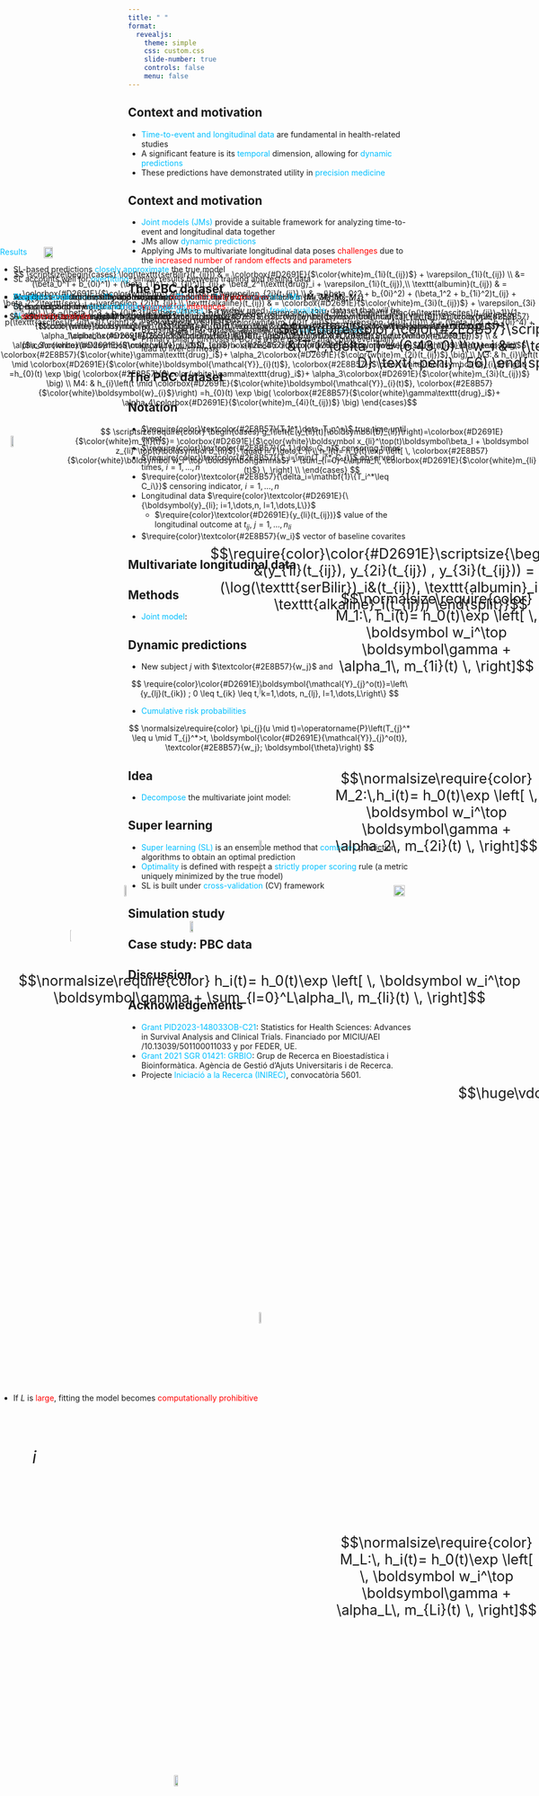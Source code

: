 ```yaml
---
title: " "
format:
  revealjs:
    theme: simple
    css: custom.css
    slide-number: true
    controls: false
    menu: false
---
```


## { data-state="cover-slide" data-background-image="images/concurso_arnau.png" data-background-size="cover" visibility="uncounted"}

## Context and motivation

-   [Time-to-event and longitudinal data]{style="color:#00BFFF;"} are fundamental in health-related studies
-   A significant feature is its [temporal]{style="color:#00BFFF;"} dimension, allowing for [dynamic predictions]{style="color:#00BFFF;"}
-   These predictions have demonstrated utility in [precision medicine]{style="color:#00BFFF;"}

## Context and motivation

-   [Joint models (JMs)]{style="color:#00BFFF;"} provide a suitable framework for analyzing time-to-event and longitudinal data together
-   JMs allow [dynamic predictions]{style="color:#00BFFF;"}
-   Applying JMs to multivariate longitudinal data poses [challenges]{style="color:red;"} due to the [increased number of random effects and parameters]{style="color:red;"}

## The PBC dataset

-   The [PBC dataset]{style="color:#00BFFF;"} is a widely used, [freely available]{style="color:#00BFFF;"}, dataset that will be used to apply the methods
-   By using the PBC dataset, all methods are [fully reproducible]{style="color:#00BFFF;"} 
-   Primary biliary cirrhosis (PBC) is a rare disease that could eventually lead to liver cirrhosis


## The PBC dataset

<div style="position:absolute; top:12%; left:8%;" class="fragment fade-in-then-out">
  <img src="images/pbc2.png" style="width:90%; text-align:center;">
</div>

<div style="position:absolute; top:12%; left:8%;" class="fragment fade-in-then-out">
  <img src="images/pbc3.png" style="width:90%; text-align:center;">
</div>

<div style="position:absolute; top:12%; left:8%;" class="fragment fade-in-then-out">
  <img src="images/pbc4.png" style="width:90%; text-align:center;">
</div>

<div style="position:absolute; top:12%; left:8%;" class="fragment fade-in-then-out">
  <img src="images/pbc5.png" style="width:90%; text-align:center;">
</div>

<div style="position:absolute; top:12%; left:8%;" class="fragment fade-in-then-out">
  <img src="images/pbc6.png" style="width:90%; text-align:center;">
</div>

<div style="position:absolute; top:12%; left:8%;" class="fragment fade-in-then-out">
  <img src="images/pbc1.png" style="width:90%; text-align:center;">
</div>

<div style="position:absolute; top:12%; left:8%;" class="fragment fade-in-then-out">
  <img src="images/pbc_last.png" style="width:90%; text-align:center;">
</div>

## Notation

-   $\require{color}\textcolor{#2E8B57}{T_1^*,\dots, T_n^*}$ true time until event
-   $\require{color}\textcolor{#2E8B57}{C_1,\dots, C_n}$ censoring times
-   $\require{color}\textcolor{#2E8B57}{T_i=\min(T_i^*, C_i)}$ observed times, $i=1,\dotsc,n$
-   $\require{color}\textcolor{#2E8B57}{\delta_i=\mathbf{1}\{T_i^*\leq C_i\}}$ censoring indicator, $i=1,\dotsc,n$
-   Longitudinal data $\require{color}\textcolor{#D2691E}{\{\boldsymbol{y}_{li}; i=1,\dots,n, l=1,\dots,L\}}$
    -   $\require{color}\textcolor{#D2691E}{y_{li}(t_{ij})}$ value of the longitudinal outcome at $t_{ij}$, $j=1,\dots,n_{li}$
-   $\require{color}\textcolor{#2E8B57}{w_i}$ vector of baseline covarites

## Multivariate longitudinal data

<div style="position:absolute; top:20%; left:2%; font-size:30px;">
  <img src="images/men5.png" style="width:50%;" class="fragment fade-in">
</div>

<div style="position:absolute; top:65%; left:6%; font-size:30px;" class="fragment fade-in">
  $$i$$
</div>

<div style="position:absolute; top:42%; left:13%; font-size:30px;">
  <img src="images/arrowh.png" style="width:10%;" class="fragment fade-in">
</div>

<div style="position:absolute; top:15%; left:52%; font-size:25px;" class="fragment fade-in">
  $$\require{color}\color{#2E8B57}\scriptsize{\begin{split}
  &(T_i ,\delta_i) = (6.43, 0) \\
  w_i &= (\text{female}, \text{ D} \text{-peni}  , 56)
  \end{split}}$$
</div>

<div style="position:absolute; top:25%; left:39%; font-size:25px;" class="fragment fade-in">
  $$\require{color}\color{#D2691E}\scriptsize{\begin{split}
  &(y_{1i}(t_{ij}), y_{2i}(t_{ij}) , y_{3i}(t_{ij})) = \\
  (\log(\texttt{serBilir})_i&(t_{ij}), \texttt{albumin}_i(t_{ij}), \texttt{alkaline}_i(t_{ij})) 
  \end{split}}$$
</div>

<div style="position:absolute; top:40%; left:23%; font-size:30px;">
  <img src="images/id_logSB_PBC.png" style="width:33%;" class="fragment fade-in">
</div>

<div style="position:absolute; top:38%; left:48%; font-size:30px;">
  <img src="images/id_alb_PBC.png" style="width:53%;" class="fragment fade-in">
</div>

<div style="position:absolute; top:40%; left:73%; font-size:30px;">
  <img src="images/id_alk_PBC.png" style="width:100%;" class="fragment fade-in">
</div>

## Methods

- [Joint model]{style="color:#00BFFF;"}:

<div style="position:absolute; top:20%; left:12%;" class="fragment fade-in">
  $$
  \scriptsize\require{color}
  \begin{cases}
g_l\left(E(y_{li}(t)|\boldsymbol{b}_{li})\right)=\colorbox{#D2691E}{$\color{white}m_{li}(t)$}= \colorbox{#D2691E}{$\color{white}\boldsymbol x_{li}^\top(t)\boldsymbol\beta_l +  \boldsymbol z_{li}^\top(t)\boldsymbol b_{li}$}, \quad l=1,\dots,L \\
\\
h_i(t)= h_0(t)\exp \left[ \, \colorbox{#2E8B57}{$\color{white}\boldsymbol w_i^\top \boldsymbol\gamma$} + \sum_{l=0}^L\alpha_l\, \colorbox{#D2691E}{$\color{white}m_{li}(t)$} \, \right] \\
\end{cases}
  $$
</div>


<div style="position:absolute; top:63%; left:0%;" class="fragment fade-in-then-out">
- If $L$ is [large]{style="color:red;"}, fitting the model becomes [computationally prohibitive]{style="color:red;"}
</div>



## Dynamic predictions

- New subject $j$ with $\textcolor{#2E8B57}{w_j}$ and

$$
\require{color}\color{#D2691E}\boldsymbol{\mathcal{Y}_{j}^o(t)}=\left\{y_{lj}(t_{ik}) ; 0 \leq t_{ik} \leq t, k=1,\dots, n_{lj}, l=1,\dots,L\right\}
$$

<div class="fragment fade-in">
  - [Cumulative risk probabilities]{style="color:#00BFFF;"}
  
  $$
  \normalsize\require{color}
  \pi_{j}(u \mid t)=\operatorname{P}\left(T_{j}^* \leq u \mid T_{j}^*>t, \boldsymbol{\color{#D2691E}{\mathcal{Y}}_{j}^o(t)},  \textcolor{#2E8B57}{w_j}; \boldsymbol{\theta}\right)
  $$
</div>

## Idea

- [Decompose]{style="color:#00BFFF;"} the multivariate joint model:

<div style="position:absolute; top:44%; left:0%; font-size:25px;" class="fragment fade-in">
  $$\normalsize\require{color}
  h_i(t)= h_0(t)\exp \left[ \, \boldsymbol w_i^\top \boldsymbol\gamma + \sum_{l=0}^L\alpha_l\, m_{li}(t) \, \right]$$
</div>

<div style="position:absolute; top:31%; left:48%; font-size:30px;">
  <img src="images/arrow3.png" style="width:25%;" class="fragment fade-in">
</div>

<div style="position:absolute; top:27%; left:62%; font-size:25px;" class="fragment fade-in">
  $$\normalsize\require{color}
  M_1:\, h_i(t)= h_0(t)\exp \left[ \, \boldsymbol w_i^\top \boldsymbol\gamma + \alpha_1\, m_{1i}(t) \, \right]$$
</div>

<div style="position:absolute; top:39%; left:48%; font-size:30px;">
  <img src="images/arrow4.png" style="width:25%;" class="fragment fade-in">
</div>

<div style="position:absolute; top:35%; left:62%; font-size:25px;" class="fragment fade-in">
  $$\normalsize\require{color}
  M_2:\,h_i(t)= h_0(t)\exp \left[ \, \boldsymbol w_i^\top \boldsymbol\gamma + \alpha_2\, m_{2i}(t) \, \right]$$
</div>

<div style="position:absolute; top:49%; left:85%; font-size:25px;" class="fragment fade-in">
  $$\huge\vdots$$
</div>

<div style="position:absolute; top:59%; left:48%; font-size:30px;">
  <img src="images/arrow5.png" style="width:25%;" class="fragment fade-in">
</div>

<div style="position:absolute; top:69%; left:62%; font-size:25px;" class="fragment fade-in">
  $$\normalsize\require{color}
  M_L:\, h_i(t)= h_0(t)\exp \left[ \, \boldsymbol w_i^\top \boldsymbol\gamma + \alpha_L\, m_{Li}(t) \, \right]$$
</div>

## Super learning

- [Super learning (SL)]{style="color:#00BFFF;"} is an ensemble method that [combines]{style="color:#00BFFF;"} prediction algorithms to obtain an optimal prediction
- [Optimality]{style="color:#00BFFF;"} is defined with respect a [strictly proper scoring]{style="color:#00BFFF;"} rule (a metric uniquely minimized by the true model)
- SL is built under [cross-validation]{style="color:#00BFFF;"} (CV) framework

## Simulation study 

<div style="position:absolute; top:12%; left:0%;" class="fragment fade-in">

[Results]{style="color:#00BFFF;"}

- SL-based predictions [closely approximate]{style="color:#00BFFF;"} the true model
- SL accounts well for [overfitting]{style="color:#00BFFF;"}: similar results between training and testing data

</div>

## Case study: PBC data

<div style="position:absolute; top:12%; left:8%;" class="fragment fade-in-then-out">
  <img src="images/pbc1.png" style="width:90%; text-align:center;">
</div>

<div style="position:absolute; top:13%; left:0%;" class="fragment fade-in-then-out">
$$ \scriptsize\begin{cases}
         \log(\texttt{serBilir}(t_{ij})) & = \colorbox{#D2691E}{$\color{white}m_{1i}(t_{ij})$} + \varepsilon_{1i}(t_{ij}) \\
        &=  (\beta_0^1 + b_{0i}^1) + (\beta_{1}^1 + b_{1i}^1)t_{ij} + \beta_2^1\texttt{drug}_i +  \varepsilon_{1i}(t_{ij}),\\
         \texttt{albumin}(t_{ij}) & = \colorbox{#D2691E}{$\color{white}m_{2i}(t_{ij})$} + \varepsilon_{2i}(t_{ij}) \\
         & = (\beta_0^2 + b_{0i}^2) + (\beta_1^2 + b_{1i}^2)t_{ij} + \beta_2^2\texttt{sex}_i + \varepsilon_{2i}(t_{ij}),\\
          \texttt{alkaline}(t_{ij}) & = \colorbox{#D2691E}{$\color{white}m_{3i}(t_{ij})$} + \varepsilon_{3i}(t_{ij}) \\
        & =(\beta_0^3 + b_{0i}^3) + (\beta_{1}^3 + b_{1i}^3)t_{ij} + \varepsilon_{3i}(t_{ij}),\\
        \log\left( \frac{p(\texttt{ascites}(t_{ij})=1)}{1-p(\texttt{ascites}(t_{ij})=1)} \right) & = \colorbox{#D2691E}{$\color{white}m_{4i}(t_{ij})$} + \varepsilon_{4i}(t_{ij})\\
        & = (\beta_0^4 + b_{0i}^4) + \beta_1^4t_{ij} + \varepsilon_{4i}(t_{ij}).
    \end{cases}$$
</div>

<div style="position:absolute; top:14%; left:0%;" class="fragment fade-in-then-out">
- We fitted a [multivariate JM]{style="color:#00BFFF;"}, and we applied [SL]{style="color:#00BFFF;"} to the library of [univariate JMs]{style="color:#00BFFF;"} $\{M_1, M_2, M_3, M_4\}$

$$\scriptsize\begin{split} h_{i}\left(t \mid \colorbox{#D2691E}{$\color{white}\boldsymbol{\mathcal{Y}}_{i}(t)$}, \colorbox{#2E8B57}{$\color{white}\boldsymbol{w}_{i}$}\right) =h_{0}(t) \exp \big( & \colorbox{#2E8B57}{$\color{white}\gamma\texttt{drug}_i$}+ \alpha_1\colorbox{#D2691E}{$\color{white}m_{1i}(t_{ij})$} + \alpha_2\colorbox{#D2691E}{$\color{white}m_{2i}(t_{ij})$} \\
& \alpha_3\colorbox{#D2691E}{$\color{white}m_{3i}(t_{ij})$} + \alpha_4\colorbox{#D2691E}{$\color{white}m_{4i}(t_{ij})$}\big) 
\end{split}$$
</div>

<div style="position:absolute; top:14%; left:0%;" class="fragment fade-in-then-out">
- We fitted a [multivariate JM]{style="color:#00BFFF;"}, and we applied [SL]{style="color:#00BFFF;"} to the library of [univariate JMs]{style="color:#00BFFF;"} $\{M_1, M_2, M_3, M_4\}$

$$\scriptsize\begin{cases} 
M1: & h_{i}\left(t \mid \colorbox{#D2691E}{$\color{white}\boldsymbol{\mathcal{Y}}_{i}(t)$}, \colorbox{#2E8B57}{$\color{white}\boldsymbol{w}_{i}$}\right) =h_{0}(t) \exp \big(  \colorbox{#2E8B57}{$\color{white}\gamma\texttt{drug}_i$}+ \alpha_1\colorbox{#D2691E}{$\color{white}m_{1i}(t_{ij})$} \big) \\
M2: & h_{i}\left(t \mid \colorbox{#D2691E}{$\color{white}\boldsymbol{\mathcal{Y}}_{i}(t)$}, \colorbox{#2E8B57}{$\color{white}\boldsymbol{w}_{i}$}\right) =h_{0}(t) \exp \big(  \colorbox{#2E8B57}{$\color{white}\gamma\texttt{drug}_i$}+ \alpha_2\colorbox{#D2691E}{$\color{white}m_{2i}(t_{ij})$} \big) \\
M3: & h_{i}\left(t \mid \colorbox{#D2691E}{$\color{white}\boldsymbol{\mathcal{Y}}_{i}(t)$}, \colorbox{#2E8B57}{$\color{white}\boldsymbol{w}_{i}$}\right) =h_{0}(t) \exp \big(  \colorbox{#2E8B57}{$\color{white}\gamma\texttt{drug}_i$}+ \alpha_3\colorbox{#D2691E}{$\color{white}m_{3i}(t_{ij})$} \big) \\
M4: & h_{i}\left(t \mid \colorbox{#D2691E}{$\color{white}\boldsymbol{\mathcal{Y}}_{i}(t)$}, \colorbox{#2E8B57}{$\color{white}\boldsymbol{w}_{i}$}\right) =h_{0}(t) \exp \big(  \colorbox{#2E8B57}{$\color{white}\gamma\texttt{drug}_i$}+ \alpha_4\colorbox{#D2691E}{$\color{white}m_{4i}(t_{ij})$} \big) 
\end{cases}$$
</div>

<div style="position:absolute; top:14%; left:0%;" class="fragment fade-in-then-out">
- [Results]{style="color:#00BFFF;"}:

  <img src="images/table.png" style="width:95%; text-align:center;">

</div>

<div style="position:absolute; top:14%; left:0%;" class="fragment fade-in-then-out">
- [Results]{style="color:#00BFFF;"}:

  <img src="images/table2.png" style="width:95%; text-align:center;">

</div>

<div style="position:absolute; top:14%; left:0%;" class="fragment fade-in-then-out">
- [Results]{style="color:#00BFFF;"}:

  <img src="images/table3.png" style="width:95%; text-align:center;">

</div>


## Discussion

<div style="position:absolute; top:14%; left:0%;" class="fragment fade-in-then-out">

- [SL predictions]{style="color:#00BFFF;"} successfully approximate [multivariate JM]{style="color:#00BFFF;"}
- [SL]{style="color:#00BFFF;"} has responded well to [overfitting]{style="color:#00BFFF;"}
- [SL]{style="color:#00BFFF;"} allows us to derive dynamic predictions when $L$ is large

</div>

<div style="position:absolute; top:14%; left:0%;" class="fragment fade-in-then-out">

- As a cross-validation method, SL remains [computationally expensive]{style="color:red;"}
- SL is prediction-oriented and [not designed for inferences]{style="color:red;"}
- A [sensitivity analysis]{style="color:red;"} should be conducted

</div>

<div style="position:absolute; top:14%; left:0%;" class="fragment fade-in">

- [Complete code]{style="color:#00BFFF;"} for the simulations and application in the PBC data available in my GitHub
- Open access to my [master's thesis manuscript]{style="color:#00BFFF;"} 
  
</div>

<div style="position:absolute; top:42%; left:35%;" class="fragment fade-in">
  <img src="images/qr_github.png" style="width:53%; text-align:center;">
</div>

## Acknowledgements

- [Grant PID2023-148033OB-C21]{style="color:#00BFFF;"}: Statistics for Health Sciences: Advances in Survival Analysis and Clinical Trials. Financiado por MICIU/AEI /10.13039/501100011033 y por FEDER, UE.
- [Grant 2021 SGR 01421: GRBIO]{style="color:#00BFFF;"}: Grup de Recerca en Bioestadística i Bioinformàtica. Agència de Gestió d’Ajuts Universitaris i de Recerca.
- Projecte [Iniciació a la Recerca (INIREC)]{style="color:#00BFFF;"}, convocatòria 5601.

<div style="position:absolute; top:80%; left:32%;" class="fragment fade-in">
  <img src="images/LogoPID2023.jpg" style="width:63%; text-align:center;">
</div>


## { data-state="cover-slide" data-background-image="images/concurso_arnau_1.png" data-background-size="cover" visibility="uncounted"}



